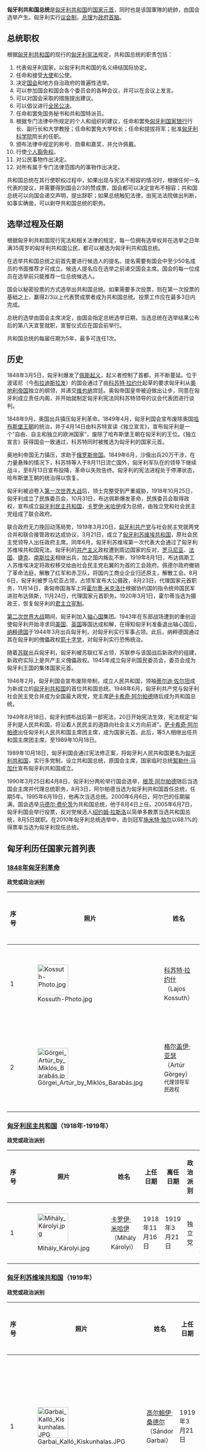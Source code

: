 {{主条目消歧义|关于匈牙利历史上的大公或国王，请参见[[匈牙利君主列表|匈牙利君主列表]]。}}

'''匈牙利共和国总统'''是[[匈牙利|匈牙利共和国]]的[[国家元首|国家元首]]，同时也是该国軍隊的統帥，由国会选举产生。匈牙利实行[[议会制|议会制]]，[[匈牙利总理|总理]]为[[政府首脑|政府首脑]]。

{{Infobox Political post
|post            = 总统
|body            = [[匈牙利|匈牙利共和国]]
|insignia        = Flag of the President of Hungary.svg
|insigniasize    = 100px
|insigniacaption = [[匈牙利国旗|总统徽章]]
|image           = Katalin Novák in 2017 (cropped).jpg
|incumbent       = {{tsl|en|Katalin Novák|诺伐克·卡塔琳|诺伐克·卡塔琳}}<br>（Novák Katalin）		
|incumbentsince  = 2022年5月10日
|style           = 
|residence       = [[山多尔宫|山多尔宫]]
|appointer       = [[国民议会_(匈牙利)|匈牙利国民议会]]<br>（Országgyűlés）
|termlength      = 五年，可连任一届
|formation       = 设立于1989年10月18日
|succession      = 
|inaugural       = [[絮勒什·马加什|絮勒什·马加什]]<br>（Mátyás Szűrös）
|website         = [http://www.keh.hu/index_en.html 匈牙利共和国总统官方网站]
}}

==总统职权==
根据[[匈牙利|匈牙利共和国]]的现行的[[匈牙利基本法|匈牙利宪法]]规定，共和国总统的职责包括：

#代表匈牙利国家，以匈牙利共和国的名义缔结国际协定。
#任命和接受[[大使|大使]]和公使。
#决定[[匈牙利国会|国会]]和地方自治政府的普遍性选举。
#可以参加国会和国会各个委员会的各种会议，并可以在会议上发言。
#可以对国会采取的措施提出建议。
#可以倡议进行[[全民公决|全民公决]]。
#任命和罢免国务秘书和共和国特派员。
#根据专门法律中所规定的个人和组织的建议，任命和罢免[[匈牙利国家银行|匈牙利国家银行]]行长、副行长和大学教授；任命和罢免大学校长；任命和提拔将军；批准[[匈牙利科学院|匈牙利科学院]]院长的任职。
#颁布法律中规定的称号、勋章和嘉奖，并允许佩戴。
#行使[[豁免|个人豁免权]]。
#对公民事物作出决定。
#对所有属于专门法律范围内的事物作出决定。

共和国总统在其行使职权过程中，如果出现与宪法不相容的情况时，根据任何一名代表的提议，并需要得到国会2/3的赞成票，国会都可以决定宣布不相容；共和国总统可以向国会递交声明，提出辞职；如果总统触犯法律，由宪法法院做出判断，如事实确凿，可以剥夺共和国总统的职务。

==选举过程及任期==
根据匈牙利共和国现行宪法和相关法律的规定，每一位拥有选举权并在选举之日年满35周岁的匈牙利共和国公民，都可以被选为匈牙利共和国总统。

在选举共和国总统之前首先要进行候选人的提名。提名需要有国会中至少50名成员的书面推荐才可成立。候选人提名应在选举之前递交国会主席。国会的每一位成员在选举前只能推荐一位总统候选人。

国会以秘密投票的方式选举出共和国总统。如果需要多次投票，则在第一次投票的基础之上，赢得2/3以上代表赞成票者成为共和国总统。投票工作应在最多3日内完成。

总统的选举由国会主席决定，由国会指定总统选举日期，当选总统在选举结果公布后的第八天宣誓就职，宣誓仪式应在国会前举行。

共和国总统的每届任期为5年，最多可连任1次。

==历史==
1848年3月5日，匈牙利爆发了[[1848年匈牙利革命|佩斯起义]]，起义者控制了首都，并不断蔓延。位于波诺尼（今[[布拉迪斯拉发|布拉迪斯拉发]]）的国会通过了由[[科苏特·拉约什|科苏特·拉约什]]起草的要求匈牙利从[[奧地利帝国|奧地利帝国]]独立的纲领，并递交[[维也纳|维也纳]]宫廷。奥匈帝国皇帝被迫做出让步，同意在匈牙利成立责任内阁，并开始就制定匈牙利宪法同科苏特领导的议会代表团进行谈判。

1848年9月，奥国出兵镇压匈牙利革命。1849年4月，匈牙利国会宣布废除奥国[[哈布斯堡王朝|哈布斯堡王朝]]的统治，并于4月14日由科苏特宣读《独立宣言》，宣布匈牙利是一个“自由、自主和独立的欧洲国家”，废除了哈布斯堡王朝在匈牙利的王位。《独立宣言》获得国会一致通过，科苏特同时被推选为匈牙利的国家元首。

奥地利帝国无力镇压，求助于[[俄罗斯帝国|俄罗斯帝国]]。1849年6月，沙俄出兵20万干涉，在力量悬殊的情况下，科苏特等人于8月11日流亡国外，匈牙利军队在{{le|格尔盖伊·亚瑟|Artúr Görgey}}的领导下继续战斗，至8月13日宣布投降，革命以失败告终。匈牙利的宪法进程处于停滞状态，哈布斯堡王朝的统治得以恢复。

匈牙利被迫卷入[[第一次世界大战|第一次世界大战]]后，领土完整受到严重威胁，1918年10月25日，匈牙利成立了民族委员会，10月31日，布达佩斯爆发革命，民族委员会取得政权，宣布成立[[匈牙利民主共和国|匈牙利民主共和国]]，[[卡罗伊·米哈伊|卡罗伊·米哈伊]]成为总统，由独立党和社会民主党组成了联合政府。

联合政府无力挽回动荡局势，1919年3月20日，[[匈牙利共产党|匈牙利共产党]]与社会民主党就两党合并和联合接管政权达成协议，3月21日，成立了[[匈牙利苏维埃共和国|匈牙利苏维埃共和国]]，原社会民主党领导人{{le|高尔鲍伊·桑德尔|Sándor Garbai}}出任政府主席。同年6月，匈牙利苏维埃第一次代表大会通过了匈牙利苏维埃共和国宪法。匈牙利的[[共产主义|共产主义]]政权遭到周边国家的反对，[[罗马尼亚|罗马尼亚]]、[[法国|法国]]、[[捷克|捷克]]、[[南斯拉夫|南斯拉夫]]相继出兵，加之国内叛乱不断，1919年8月1日，布达佩斯工人苏维埃决定将政权移交给由社会民主党右翼的{{le|佩德尔·久洛|Gyula Peidl}}为首的工会政府。佩德尔政府撤销了革命法庭，解散了红军和赤卫队，将国内工商业企业归还原主，解散工会。8月6日，匈牙利被罗马尼亚占领，占领军宣布{{le|约瑟夫·奥古斯特|Archduke Joseph August of Austria}}大公摄政，8月23日，{{le|弗雷德里希·伊什特万|István Friedrich}}代理国家元首职务，11月14日，奥匈帝国海军上将[[霍尔蒂·米克洛什|霍尔蒂·米克洛什]]根据协约国的指令统帅国民军进驻布达佩斯，11月24日，{{le|胡萨尔·卡罗伊|Károly Huszár}}代理国家元首职务。1920年3月1日，霍尔蒂当选为摄政王，恢复匈牙利的[[君主立宪制|君主立宪制]]。

[[第二次世界大战|第二次世界大战]]期间，匈牙利加入[[轴心国|轴心国]]集团。1943年在东部战场遭到的重创迫使匈牙利开始寻求同[[美国|美国]]、[[英国|英国]]等国达成和解，在得知匈牙利准备退出轴心国后，[[纳粹德国|纳粹德国]]于1944年3月出兵匈牙利，对匈牙利实行军事占领。此后，纳粹德国通过其在匈牙利的傀儡政权[[箭十字党|箭十字党]]，对匈牙利实行恐怖统治。

随着[[苏联|苏联]]出兵匈牙利，匈牙利被苏联红军占领，苏联参与该国战后新政府的组建，新政府实际上是共产主义傀儡政权。1945年成立匈牙利国民委员会，委员会成为匈牙利王国的集体国家元首。

1946年2月，匈牙利国会宣布废除帝制，成立人民共和国，{{le|匈牙利独立小农、农业工人和平民农业党|Independent Smallholders, Agrarian Workers and Civic Party}}领袖[[蒂尔迪·佐尔坦|蒂尔迪·佐尔坦]]成为新成立的[[匈牙利|匈牙利共和国]]的首位共和国总统。1948年6月，匈牙利共产党与匈牙利社会民主党合并成为全国最大政党，党主席[[萨卡希奇·阿尔帕德|萨卡希奇·阿尔帕德]]随后成为共和国总统。

1949年8月18日，匈牙利颁布战后第一部宪法，20日开始宪法生效，宪法规定“匈牙利是人民共和国，将沿着人民民主的道路向社会主义方向前进”。[[萨卡希奇·阿尔帕德|萨卡希奇·阿尔帕德]]出任匈牙利人民共和国主席团主席，成为国家元首。此后，{{le|罗纳伊·桑德尔|Sándor Rónai}}等5人相继出任共和国主席团主席，至1989年10月18日。

1989年10月18日，匈牙利国会通过宪法修正案，将匈牙利人民共和国更名为[[匈牙利|匈牙利共和国]]，实行多党制，设立共和国总统，原国会主席，国家临时总统[[絮勒什·马加什|絮勒什·马加什]]宣布匈牙利共和国成立。

1990年3月25日和4月8日，匈牙利分两轮举行国会选举，[[根茨·阿尔帕德|根茨·阿尔帕德]]随后当选国会主席并代理总统职务，8月3日，阿尔帕德当选为匈牙利共和国首任总统，任期5年。1995年6月19日，他再次当选总统。2000年6月6日，阿尔巴的任期届满，国会选举[[马德尔·费伦茨|马德尔·费伦茨]]为共和国总统，他于8月4日上任。2005年6月7日，匈牙利国会举行投票，反对党候选人[[绍约姆·拉斯洛|绍约姆·拉斯洛]]以简单多数票当选共和国总统，8月5日就职。在2010年匈牙利总统选举中，击剑冠军[[施米特·帕尔|施米特·帕尔]]以68.1%的得票率当选为匈牙利现任总统。

==匈牙利历任国家元首列表==
===[[1848年匈牙利革命|1848年匈牙利革命]]===
'''政党或政治派别'''
{{legend2|#EED8D2|民族反对党|border=1px solid #AAAAAA}}

{| class="wikitable" style="text-align:center"
! 序号
! 照片
! 姓名
! 上任日期
! 离任日期
! 政治派别
! 备注
|- style="background:#EED8D2"
|1
|[[File:Kossuth-Photo.jpg|80px]]
|[[科苏特·拉约什|科苏特·拉约什]]<br>（Lajos Kossuth）
|1849年4月14日
|1849年8月11日
|民族反对党
|国家元首；宣读《独立宣言》，并废除了匈牙利[[哈布斯堡王朝|哈布斯堡王朝]]的统治。
|- style="background-color: DarkKhaki"
|2
|[[File:Görgei_Artúr_by_Miklós_Barabás.jpg|80px]]
|[[格尔盖伊·亚瑟|格尔盖伊·亚瑟]]<br>（Artúr Görgey）<br /><small>代理领导军民政权</small>
|1849年8月11日
|1849年8月13日
|[[军人|军人]]
|匈牙利军队在[[锡里亚|维拉古什]]（Világos）向出兵干涉的[[俄罗斯帝国|俄罗斯帝国]]军队[[维拉古什投降|投降]]，革命以失败告终。
|}

===[[匈牙利民主共和国|匈牙利民主共和国]]（1918年-1919年）===
'''政党或政治派别'''
{{legend2|#F9D9F9|独立党|border=1px solid #AAAAAA}}

{| class="wikitable" style="text-align:center"
! 序号
! 照片
! 姓名
! 上任日期
! 离任日期
! 政治派别
! 备注
|- style="background:#F9D9F9"
|1
|[[File:Mihály_Károlyi.jpg|80px]]
|[[卡罗伊·米哈伊|卡罗伊·米哈伊]]<br>（Mihály Károlyi）
|1918年11月16日
|1919年3月21日
|独立党
|共和国总统
|}

===[[匈牙利苏维埃共和国|匈牙利苏维埃共和国]]（1919年）===
'''政党或政治派别'''
{{legend2|#FFB6B6|[[匈牙利共产党|匈牙利共产党]]|border=1px solid #AAAAAA}}{{legend2|#FADADD|[[匈牙利社会民主党|匈牙利社会民主党]]|border=1px solid #AAAAAA}}

{| class="wikitable" style="text-align:center"
! 序号
! 照片
! 姓名
! 上任日期
! 离任日期
! 政治派别
! 备注
|- style="background:#FFB6B6"
|1
|[[File:Garbai_Kalló_Kiskunhalas.JPG|80px]]
|[[高尔鲍伊·桑德尔|高尔鲍伊·桑德尔]]<br>（Sándor Garbai）
|1919年3月21日
|1919年8月1日
|[[匈牙利共产党|共产党]]
|中央执行委员会主席/政府总理；[[1919年匈牙利–罗马尼亚战争|匈牙利与罗马尼亚的战争]]。
|- style="background:#FADADD"
|2
|[[File:Peidl.jpg|80px]]
|[[佩德尔·久洛|佩德尔·久洛]]<br>（Gyula Peidl）
|1919年8月1日
|1919年8月6日
|[[匈牙利社会民主党|社会民主党]]
|代总统/政府总理；匈牙利与罗马尼亚的战争结束。
|}

===罗马尼亚占领期（1919年-1920年）===
'''政党或政治派别'''
{{legend2|#FFEECC|KNEP|border=1px solid #AAAAAA}}

{| class="wikitable" style="text-align:center"
! 序号
! 照片
! 姓名
! 上任日期
! 离任日期
! 政治派别
! 备注
|- 
|1
|[[File:Joseph_August_of_Austria_(1872-1962)_in_1917.jpg|80px]]
|[[约瑟夫·奥古斯特大公_(奥地利)|奥地利大公约瑟夫·奥古斯特]]<br>（Archduke Joseph August of Austria）
|1919年8月6日
|1919年8月23日
|''独立''
|[[摄政|摄政]]；罗马尼亚占领匈牙利。
|- style="background:#FFEECC"
|2
|[[File:István_Friedrich_Hungarian_Prime_Minister.jpg|80px]]
|[[弗雷德里希·伊什特万|弗雷德里希·伊什特万]]<br>（István Friedrich）
|1919年8月23日
|1919年11月24日
|''独立'' → KNEP
|代理国家元首/总理；罗马尼亚占领匈牙利。
|- style="background:#FFEECC"
|3
|[[File:Huszar_Karoly.jpg|80px]]
|[[胡萨尔·卡罗伊|胡萨尔·卡罗伊]]<br>（Károly Huszár）
|1919年11月24日
|1920年3月1日
|KNEP
|代理国家元首/总理；罗马尼亚占领期结束。
|}

===[[匈牙利王國_(1920-1946)|匈牙利王国]]（霍尔蒂時期）===
{| class="wikitable" style="text-align:center"
! 序号
! 照片
! 姓名
! 上任日期
! 离任日期
! 备注
|-
|1
|[[File:Portraits_de_Miklós_Horthy.jpg|80px]]
|[[霍爾蒂·米克洛什|霍爾蒂·米克洛什]]<br>（Miklós Horthy）
|1920年3月1日
|1944年10月15日
|在国王王位空缺的情况下由[[奥匈帝国|奥匈帝国]]海军上将霍尔蒂出任[[攝政|摄政王]]。
|}

==={{link-en|箭十字党统治下的匈牙利|Government of National Unity (Hungary)|箭十字党统治时期}}（1944年-1945年）===
'''政党或政治派别'''
{{legend2|#CCCCCC|[[箭十字党|箭十字党]]|border=1px solid #AAAAAA}}

{| class="wikitable" style="text-align:center"
! 序号
! 照片
! 姓名
! 上任日期
! 离任日期
! 政治派别
! 备注
|- style="background:#CCCCCC"
| 1
|[[File:Ferenc_Szálasi.jpg|80px]]
|[[萨拉希·费伦茨|萨拉希·费伦茨]]<br>（Ferenc Szálasi）
|1944年10月16日
|1945年3月28日
|[[箭十字党|箭十字党]]
|在得知匈牙利准备退出[[轴心国|轴心国]]之后，[[纳粹德国|纳粹德国]]军队对匈牙利实行军事占领，箭十字党（或译箭十字团）是匈牙利国内的法西斯组织，为纳粹德国扶植下的傀儡政权，对匈牙利实行恐怖统治。
|}

===苏联支持下的临时政府（1944年-1946年）===
'''政党或政治派别'''
{{legend2|#EEEEFF|独立|border=1px solid #AAAAAA}}

{| class="wikitable" style="text-align:center"
! 序号
! 照片
! 姓名
! 上任日期
! 离任日期
! 政治派别
! 备注
|- style="background:#EEEEFF"
|1
|[[File:Noimage.png|80px]]
|{{le|米克罗什·贝洛|Béla Miklós}}<br /><small>有异议</small>
|1944年12月21日
|1945年1月25日
|''独立''
|匈牙利被苏联红军占领，苏联参与该国战后新政府的组建，新政府实际上是共产主义傀儡政权。
|- style="background:#EEEEFF"
|2
|[[File:Noimage.png|80px]]
|[[匈牙利最高国民委员会|国民委员会]]<br /><small>1945年3月28日前，其组成有分歧</small>
|1945年1月26日
|1946年2月1日
|''多党派''
|以委员会为匈牙利王国集体性质的国家元首。
|}

===[[匈牙利第二共和国|匈牙利第二共和国]]（1946年-1949年）===
'''政党或政治派别'''
{{legend2|#DDEBAB|[[匈牙利独立小农党|独立小农、农业工人和平民农业党]]|border=1px solid #AAAAAA}}{{legend2|#FFB6B6|[[匈牙利共产党|共产党]]-[[匈牙利劳动工人党|劳动工人党]]|border=1px solid #AAAAAA}}

{| class="wikitable" style="text-align:center"
! 序号
! 照片
! 姓名
! 上任日期
! 离任日期
! 政治派别
! 备注
|- style="background:#DDEBAB"
|1
|[[File:Noimage.png|80px]]
|[[蒂尔迪·佐尔坦|蒂尔迪·佐尔坦]]<br>（Zoltán Tildy）
|1946年2月1日
|1948年8月2日
|[[匈牙利独立小农党|独立小农、农业工人和平民农业党]]
|共和国总统
|- style="background:#FFB6B6"
|2
|[[File:Noimage.png|80px]]
|[[萨卡希奇·阿尔帕德|萨卡希奇·阿尔帕德]]<br>（Árpád Szakasits）
|1948年8月2日
|1949年8月23日
|[[匈牙利共产党|共产党]]
|共和国总统
|}

===[[匈牙利人民共和国|匈牙利人民共和国]]（1949年-1989年）===
'''政党或政治派别'''
{{legend2|#FFB6B6|[[匈牙利劳动人民党|劳动人民党]]-[[匈牙利社会主义工人党|社会工人党]]|border=1px solid #AAAAAA}}{{legend2|#FFFFFF|[[无党派|无党派]]|border=1px solid #AAAAAA}}

{| class="wikitable" style="text-align:center"
! 序号
! 照片
! 姓名
! 上任日期
! 离任日期
! 政治派别
! 备注
|- style="background:#FFB6B6"
|1
|[[File:Noimage.png|80px]]
|[[萨卡希奇·阿尔帕德|萨卡希奇·阿尔帕德]]<br>（Árpád Szakasits）
|1949年8月23日
|1950年4月26日
|[[匈牙利劳动人民党|劳动人民党]]
|共和国主席团主席
|- style="background:#FFB6B6"
|2
|[[File:Noimage.png|80px]]
|{{le|罗纳伊·桑德尔|Sándor Rónai}}
|1950年4月26日
|1952年8月14日
|[[匈牙利劳动人民党|劳动人民党]]
|共和国主席团主席
|- style="background:#FFB6B6"
|3
|[[File:Noimage.png|80px]]
|[[道比·伊什特万|道比·伊什特万]]<br>（István Dobi）
|1952年8月14日
|1967年8月13日
|[[匈牙利社会主义工人党|社会主义工人党]]
|共和国主席团主席
|- style="background:#FFB6B6"
|4
|[[File:Noimage.png|80px]]
|[[洛松齐·帕尔|洛松齐·帕尔]]<br>（Pál Losonczi）
|1967年4月13日
|1987年6月25日
|[[匈牙利社会主义工人党|社会主义工人党]]
|共和国主席团主席
|- style="background:#FFB6B6"
|5
|[[File:Noimage.png|80px]]
|[[内梅特·卡罗伊|内梅特·卡罗伊]]<br>（Károly Németh）
|1987年6月25日
|1988年6月29日
|[[匈牙利社会主义工人党|社会主义工人党]]
|共和国主席团主席
|- style="background:#FFFFFF"
|6
|[[File:Noimage.png|80px]]
|[[施特劳乌布·费伦茨·布鲁诺|施特劳乌布·费伦茨·布鲁诺]]<br>（Brunó Ferenc Straub）
|1988年6月29日
|1989年10月18日
|[[無黨籍|无党派]]
|共和国主席团主席
|}

===匈牙利共和国 （1989年至今）===
'''政党或政治派别'''
{{legend2|#FFB6B6|[[匈牙利社会工人党|社会工人党]]-[[匈牙利社會黨|社会党]]|border=1px solid #AAAAAA}}{{legend2|#AAD8E6|[[自由民主主义者联盟|自由民主主义者联盟]]|border=1px solid #AAAAAA}}{{legend2|#FFFFFF|[[无党派|无党派]]|border=1px solid #AAAAAA}}{{legend2|#FFC987|[[青年民主主义者联盟|青年民主主义者联盟]]|border=1px solid #AAAAAA}}

{| class="wikitable" style="text-align:center"
! 序号
! 照片
! 姓名
! 上任日期
! 离任日期
! 政治派别
! 备注
|- style="background:#FFB6B6"
| -
|
|[[絮勒什·马加什|絮勒什·马加什]]<br>（Mátyás Szűrös）
|1989年10月18日
|1990年5月2日
|[[匈牙利社会工人党|社会工人党]]
|临时总统
|- style="background:#AAD8E6"
|1
|
|[[根茨·阿尔帕德|根茨·阿尔帕德]]<br>（Árpád Göncz）
|1990年5月2日
|2000年8月4日
|[[自由民主主义者联盟|自由民主主义者联盟]]
|共和国总统
|- style="background:#FFFFFF"
|2
|[[File:Ferenc_Mádl.jpg|80px]]
|[[馬德爾·費倫茨|馬德爾·費倫茨]]<br>（Ferenc Mádl）
|2000年8月4日
|2005年8月5日
|[[無黨籍|无党派]]
|共和国总统
|- style="background:#FFFFFF"
|3
|[[File:László_Sólyom.jpg|80px]]
|[[绍约姆·拉斯洛|绍约姆·拉斯洛]]<br>（László Sólyom）
|2005年8月5日
|2010年8月6日
|[[無黨籍|无党派]]
|共和国总统
|- style="background:#FFC987"
|4
|[[File:Pál_Schmitt_(2011).jpg|80px]]
|[[施米特·帕尔|施米特·帕尔]]<br>（Pál Schmitt）
|2010年8月6日
|2012年4月2日
|[[青年民主主义者联盟－匈牙利公民联盟|青年民主主义者联盟]]
|共和国总统，2012年辭職
|- style="background:#FFC987"
| -
|[[File:KoverLaszlo2000.jpg|80px]]
|[[克韦尔·拉斯洛|克韦尔·拉斯洛]]<br>（László Kövér）
|2012年4月2日
|2012年5月10日
|[[青年民主主义者联盟－匈牙利公民联盟|青年民主主义者联盟]]
|代理共和国总统
|- style="background:#FFC987"
|5
|[[File:János.Áder2000.jpg|80px]]
|[[阿戴尔·亚诺什|阿戴尔·亚诺什]]<br>（János Áder）
|2012年5月10日
|2022年5月10日
|[[青年民主主义者联盟－匈牙利公民联盟|青年民主主义者联盟]]
|共和国总统，2012年5月2日當選
|- style="background:#FFC987"
|6
|[[File:Katalin_Novák_in_2017_(cropped).jpg|80px]]
|[[诺伐克·卡塔琳|诺伐克·卡塔琳]]<br>（Novák Katalin）
|2022年5月10日
|'''现任'''
|[[青年民主主义者联盟－匈牙利公民联盟|青年民主主义者联盟]]
|2022年3月10日當選
|}

==匈牙利共产党/匈牙利劳动人民党/匈牙利社会主义工人党总书记（1945年－1989年）==
*[[拉科西·马加什|拉科西·马加什]]：1945年2月-1956年7月18日
*[[格罗·埃诺|格罗·埃诺]]：1956年7月21日-1956年10月25日
*[[卡达尔·亚诺什|卡达尔·亚诺什]]：1956年10月25日-1988年5月22日
*[[格罗斯·卡罗伊|格罗斯·卡罗伊]]：1988年5月22日-1989年10月7日

==参见==
*[[匈牙利总理|匈牙利总理]]
*[[国民议会_(匈牙利)|国民议会 (匈牙利)]]

==外部链接==
*[http://www.keh.hu/index_en.html 官方网站] {{Wayback|url=http://www.keh.hu/index_en.html |date=20080315051352 }}

==参考资料==
{{reflist}}
*{{cite book |author=李丹琳 |title=《匈牙利（Hungary）》 |year= 2006年 |publisher=社会科学文献出版社 |isbn=7-80230-352-4}}

{{歐盟成員國國家元首}}
{{欧洲国家元首}}

[[Category:匈牙利总统|*]]
[[Category:总统列表|Category:总统列表]]
[[Category:匈牙利相关列表|Category:匈牙利相关列表]]